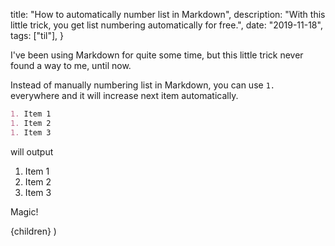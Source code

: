 
  title: "How to automatically number list in Markdown",
  description:
    "With this little trick, you get list numbering automatically for free.",
  date: "2019-11-18",
  tags: ["til"],
}

I've been using Markdown for quite some time, but this little trick never found a way to me, until now.

Instead of manually numbering list in Markdown, you can use `1.` everywhere and it will increase next item automatically.

```md
1. Item 1
1. Item 2
1. Item 3
```

will output

1. Item 1
1. Item 2
1. Item 3

Magic!

  <BlogPostLayout meta={meta}>{children}</BlogPostLayout>
)
